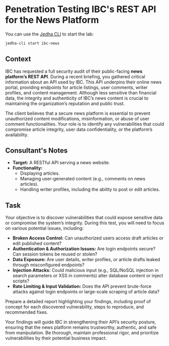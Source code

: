 # Penetration Testing IBC's REST API for the News Platform

<Note type="tip">

You can use the [Jedha CLI](https://app.jedha.co/track/learn-to-use-the-jedha-cli) to start the lab:

```bash
jedha-cli start ibc-news
```

</Note>

## Context

IBC has requested a full security audit of their public-facing **news platform’s REST API**. During a recent briefing, you gathered critical information about an API used by IBC. This API underpins their online news portal, providing endpoints for article listings, user comments, writer profiles, and content management. Although less sensitive than financial data, the integrity and authenticity of IBC’s news content is crucial to maintaining the organization’s reputation and public trust.

The client believes that a secure news platform is essential to prevent unauthorized content modifications, misinformation, or abuse of user comment functionalities. Your role is to identify any vulnerabilities that could compromise article integrity, user data confidentiality, or the platform’s availability.

## Consultant's Notes

- **Target:** A RESTful API serving a news website.
- **Functionality:**
  - Displaying articles.
  - Managing user-generated content (e.g., comments on news articles).
  - Handling writer profiles, including the ability to post or edit articles.

## Task

Your objective is to discover vulnerabilities that could expose sensitive data or compromise the system’s integrity. During this test, you will need to focus on various potential issues, including:

- **Broken Access Control:** Can unauthorized users access draft articles or edit published content?
- **Authentication & Authorization Issues:** Are login endpoints secure? Can session tokens be reused or stolen?
- **Data Exposure:** Are user details, writer profiles, or article drafts leaked through misconfigured endpoints?
- **Injection Attacks:** Could malicious input (e.g., SQL/NoSQL injection in search parameters or XSS in comments) alter database content or inject scripts?
- **Rate Limiting & Input Validation:** Does the API prevent brute-force attacks against login endpoints or large-scale scraping of article data?

Prepare a detailed report highlighting your findings, including proof of concept for each discovered vulnerability, steps to reproduce, and recommended fixes.

Your findings will guide IBC in strengthening their API’s security posture, ensuring that the news platform remains trustworthy, authentic, and safe from manipulation. Be thorough, maintain professional rigor, and prioritize vulnerabilities by their potential business impact.
